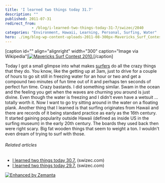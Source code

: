 ```yaml
---
title: 'I learned two things today 31.7'
description: ""
published: 2011-07-31
redirect_from: 
            - /blog/i-learned-two-things-today-31-7/swizec/2040
categories: "Environment, Hawaii, Learning, Personal, Surfing, Water"
hero: ./img/blog-wp-content-uploads-2011-08-300px-Mavericks_Surf_Contest_2010b3.jpg
---
```

\[caption id="" align="alignright" width="300" caption="Image via Wikipedia"][![Mavericks Surf Contest 2010.](./img/blog-wp-content-uploads-2011-08-300px-Mavericks_Surf_Contest_2010b3.jpg "Mavericks Surf Contest 2010.")](http://commons.wikipedia.org/wiki/File:Mavericks_Surf_Contest_2010b.jpg)\[/caption]

Today I got a small glimpse into what makes [surfers](http://en.wikipedia.org/wiki/Surfing "Surfing") do all the crazy things that they do. You know, like the getting up at 3am, just to drive for a couple of hours to go sit still in freezing water for an hour or two and get a compound two minutes of fun time out of it and perhaps ten seconds of perfect fun time. Crazy bastards. I did something similar. Swam in the ocean and the feeling you get when the waves are churning you around is just divine. Even though the water is freezing and I didn't even have a wetsuit ... totally worth it. Now I want to go try sitting around in the water on a floating plank. Another thing that I learned is that surfing originates from Hawaii and there are records of it being standard practice as early as the 16th century. It started gaining popularity outside Hawaii (defined as inside US in the surfing museum) in the early 20th century. The boards they used back then were right scary. Big fat wooden things that seem to weight a ton. I wouldn't even dream of trying to surf with those.

###### Related articles

- [I learned two things today 30.7.](http://swizec.com/blog/2037/swizec/2037) (swizec.com)
- [I learned two things today 29.7.](http://swizec.com/blog/i-learned-two-things-today-29-7/swizec/2022) (swizec.com)

[![Enhanced by Zemanta](http://img.zemanta.com/zemified_e.png?x-id=01a6e7d0-ba96-4b7c-88a8-2a9da497869c)](http://www.zemanta.com/ "Enhanced by Zemanta")